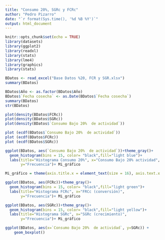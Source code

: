 ```yaml
---
title: "Consumo 20%, SGRc y FCRc"
author: "Pedro Pizarro"
date: "`r format(Sys.time(), '%d %B %Y')`"
output: html_document
---
```

```r
knitr::opts_chunk$set(echo = TRUE)
library(datasets)
library(ggplot2)
library(readxl)
library(stats)
library(lme4)
library(graphics)
library(stats)
```

```r
BDatos <- read_excel("Base Datos %20, FCR y SGR.xlsx")
summary(BDatos)
```

```r
BDatos$Año <- as.factor(BDatos$Año)
BDatos$`Fecha cosecha` <- as.Date(BDatos$`Fecha cosecha`)
summary(BDatos)
str(BDatos)
```

```r
plot(density(BDatos$FCRc))
plot(density(BDatos$SGRc))
plot(density(BDatos$`Consumo Bajo 20%  de actividad`))
```

```r
plot (ecdf(BDatos$`Consumo Bajo 20%  de actividad`))
plot (ecdf(BDatos$FCRc))
plot (ecdf(BDatos$SGRc))
```

```r
ggplot(BDatos, aes(`Consumo Bajo 20%  de actividad`))+theme_gray()+
  geom_histogram(bins = 15, color= "black",fill="light blue")+
  labs(title="Histograma Consumo 20%", x="Consumo Bajo 20% actividad", 
       y="Frecuencia")+ Mi_gráfico
```

```r
Mi_gráfico = theme(axis.title.x = element_text(size = 16), axis.text.x = element_text(size = 12), axis.title.y = element_text(size = 16), axis.text.y = element_text(size = 12))
```

```r
ggplot(BDatos, aes(FCRc))+theme_gray()+
  geom_histogram(bins = 15, color= "black",fill="light green")+
  labs(title="Histograma FCRc", x="FRCc (conversión)", 
       y="Frecuencia")+ Mi_gráfico
```

```r
ggplot(BDatos, aes(SGRc))+theme_gray()+
  geom_histogram(bins = 15, color= "black",fill="light yellow")+
  labs(title="Histograma SGRc", x="SGRc (crecimiento)", 
       y="Frecuencia")+ Mi_gráfico
```

```r
ggplot(BDatos, aes(x=`Consumo Bajo 20%  de actividad`, y=SGRc)) +
    geom_boxplot()
```



